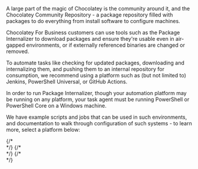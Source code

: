 
A large part of the magic of Chocolatey is the community around it, and the Chocolatey Community Repository - a package repository filled with packages to do everything from install software to configure machines.

Chocolatey For Business customers can use tools such as the Package Internalizer to download packages and ensure they're usable even in air-gapped environments, or if externally referenced binaries are changed or removed.

To automate tasks like checking for updated packages, downloading and internalizing them, and pushing them to an internal repository for consumption, we recommend using a platform such as (but not limited to) Jenkins, PowerShell Universal, or GitHub Actions.

In order to run Package Internalizer, though your automation platform may be running on any platform, your task agent must be running PowerShell or PowerShell Core on a Windows machine.

We have example scripts and jobs that can be used in such environments, and documentation to walk through configuration of such systems - to learn more, select a platform below:

<div class="row mb-md-5">
    <div class="mb-4 mb-lg-0 col-sm-6 col-lg-4">
        <div class="card card-link card-overlay-bottom card-overlay-theme-bottom h-100 min-h-px-200" style="background-image:url('https://img.chocolatey.org/businesses/jenkins.png');">
            <div class="card-body d-flex flex-column z-1">
                <div class="mt-auto">
                    <Xref title="Jenkins" value="organizational-automation-solution" anchor="jenkins" classes="h4 mb-0 stretched-link" />
                </div>
            </div>
        </div>
    </div>
    {/* <div class="mb-4 mb-lg-0 col-sm-6 col-lg-4">
        <div class="card card-link card-overlay-bottom card-overlay-theme-bottom h-100 min-h-px-200" style="background-image:url();">
            <div class="card-body d-flex flex-column z-1">
                <div class="mt-auto">
                    <Xref title="PowerShell Universal" value="organizational-automation-solution" anchor="powershelluniversal" classes="h4 mb-0 stretched-link" />
                </div>
            </div>
        </div>
    </div> */}
    {/* <div class="mb-4 mb-lg-0 col-sm-6 col-lg-4">
        <div class="card card-link card-overlay-bottom card-overlay-theme-bottom h-100 min-h-px-200" style="background-image:url();">
            <div class="card-body d-flex flex-column z-1">
                <div class="mt-auto">
                    <Xref title="GitHub Actions" value="organizational-automation-solution" anchor="githubactions" classes="h4 mb-0 stretched-link" />
                </div>
            </div>
        </div>
    </div> */}
    {/* <div class="mb-4 mb-lg-0 col-sm-6 col-lg-4">
        <div class="card card-link card-overlay-bottom card-overlay-theme-bottom h-100 min-h-px-200" style="background-image:url();">
            <div class="card-body d-flex flex-column z-1">
                <div class="mt-auto">
                    <Xref title="Azure DevOps Pipelines" value="organizational-automation-solution" anchor="azuredevopspipelines" classes="h4 mb-0 stretched-link" />
                </div>
            </div>
        </div>
    </div> */}
</div>